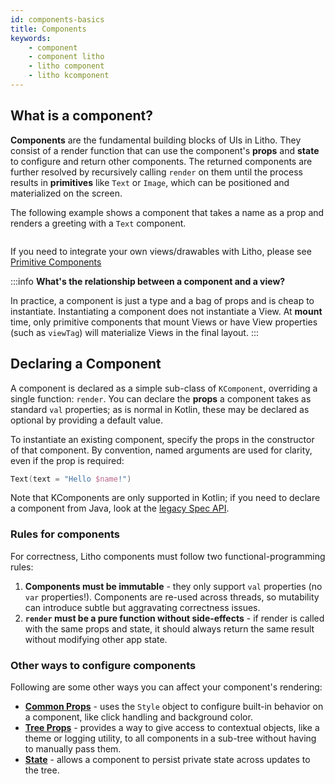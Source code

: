 ```yaml
---
id: components-basics
title: Components
keywords:
    - component
    - component litho
    - litho component
    - litho kcomponent
---
```



## What is a component?

**Components** are the fundamental building blocks of UIs in Litho. They consist of a render function that can use the component's **props** and **state** to configure and return other components. The returned components are further resolved by recursively calling `render` on them until the process results in **primitives** like `Text` or `Image`, which can be positioned and materialized on the screen.

The following example shows a component that takes a name as a prop and renders a greeting with a `Text` component.

```kotlin file=sample/src/main/java/com/facebook/samples/litho/kotlin/documentation/HelloComponent.kt start=start_simple_example end=end_simple_example
```

If you need to integrate your own views/drawables with Litho, please see [Primitive Components](../../mainconcepts/primitivecomponents/overview/)

:::info
**What's the relationship between a component and a view?**

In practice, a component is just a type and a bag of props and is cheap to instantiate. Instantiating a component does not instantiate a View. At **mount** time, only primitive components that mount Views or have View properties (such as `viewTag`) will materialize Views in the final layout.
:::

## Declaring a Component

A component is declared as a simple sub-class of `KComponent`, overriding a single function: `render`. You can declare the **props** a component takes as standard `val` properties; as is normal in Kotlin, these may be declared as optional by providing a default value.

To instantiate an existing component, specify the props in the constructor of that component. By convention, named arguments are used for clarity, even if the prop is required:

```kotlin
Text(text = "Hello $name!")
```

Note that KComponents are only supported in Kotlin; if you need to declare a component from Java, look at the [legacy Spec API](/codegen/layout-specs.mdx).

### Rules for components

For correctness, Litho components must follow two functional-programming rules:

1. **Components must be immutable** - they only support `val` properties (no `var` properties!). Components are re-used across threads, so mutability can introduce subtle but aggravating correctness issues.
2. **`render` must be a pure function without side-effects** - if render is called with the same props and state, it should always return the same result without modifying other app state.

### Other ways to configure components

Following are some other ways you can affect your component's rendering:

- **[Common Props](../../mainconcepts/props/#common-props)** - uses the `Style` object to configure built-in behavior on a component, like click handling and background color.
- **[Tree Props](/mainconcepts/treeprops.mdx)** - provides a way to give access to contextual objects, like a theme or logging utility, to all components in a sub-tree without having to manually pass them.
- **[State](/mainconcepts/use-state.mdx)** - allows a component to persist private state across updates to the tree.
